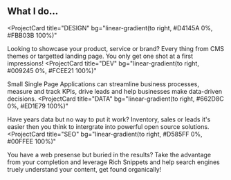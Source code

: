 ## What I do...

<ProjectCard
  title="DESIGN"
  bg="linear-gradient(to right, #D4145A 0%, #FBB03B 100%)"
>
  Looking to showcase your product, service or brand? Every thing from CMS themes or targetted landing page. You only get one shot at a first impressions!
</ProjectCard>
<ProjectCard
  title="DEV"
  bg="linear-gradient(to right, #009245 0%, #FCEE21 100%)"
>
  Small Single Page Applications can streamline business processes, measure and track KPIs, drive leads and help businesses make data-driven decisions.
</ProjectCard>
<ProjectCard
  title="DATA"
  bg="linear-gradient(to right, #662D8C 0%, #ED1E79 100%)"
>
  Have years data but no way to put it work? Inventory, sales or leads it's easier then you think to intergrate into powerful open source solutions.
</ProjectCard>
<ProjectCard
  title="SEO"
  bg="linear-gradient(to right, #D585FF 0%, #00FFEE 100%)"
>
  You have a web presense but buried in the results? Take the advantage from your completion and leverage Rich Snippets and help search engines truely understand your content, get found organically!
</ProjectCard>
